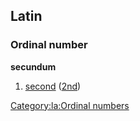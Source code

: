 ==Latin==

===Ordinal number===
'''secundum'''

# [[second]] ([[2nd]])

[[Category:la:Ordinal numbers]]